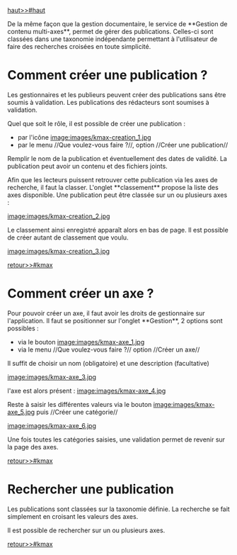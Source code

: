 ﻿[[haut>>#haut]]

De la même façon que la gestion documentaire, le service de **Gestion de contenu multi-axes**, permet de gérer des publications. 
Celles-ci sont classées dans une taxonomie indépendante permettant à l'utilisateur de faire des recherches croisées en toute simplicité.

= Comment créer une publication ? =

Les gestionnaires et les publieurs peuvent créer des publications sans être soumis à validation.
Les publications des rédacteurs sont soumises à validation.

Quel que soit le rôle, il est possible de créer une publication :
* par l'icône [[image:images/kmax-creation_1.jpg]]
* par le menu //Que voulez-vous faire ?//, option //Créer une publication//

Remplir le nom de la publication et éventuellement des dates de validité.
La publication peut avoir un contenu et des fichiers joints.

Afin que les lecteurs puissent retrouver cette publication via les axes de recherche, il faut la classer. 
L'onglet **classement** propose la liste des axes disponible.
Une publication peut être classée sur un ou plusieurs axes : 

[[image:images/kmax-creation_2.jpg]]

Le classement ainsi enregistré apparaît alors en bas de page.
Il est possible de créer autant de classement que voulu.

[[image:images/kmax-creation_3.jpg]]

[[retour>>#kmax]]

= Comment créer un axe ? =

Pour pouvoir créer un axe, il faut avoir les droits de gestionnaire sur l'application. Il faut se positionner sur l'onglet **Gestion**, 2 options sont possibles :
* via le bouton [[image:images/kmax-axe_1.jpg]]
* via le menu //Que voulez-vous faire ?// option //Créer un axe//

Il suffit de choisir un nom (obligatoire) et une description (facultative)

[[image:images/kmax-axe_3.jpg]]

l'axe est alors présent : [[image:images/kmax-axe_4.jpg]]

Reste à saisir les différentes valeurs via le bouton [[image:images/kmax-axe_5.jpg]] puis //Créer une catégorie//

[[image:images/kmax-axe_6.jpg]]

Une fois toutes les catégories saisies, une validation permet de revenir sur la page des axes.

[[retour>>#kmax]]

= Rechercher une publication =

Les publications sont classées sur la taxonomie définie.
La recherche se fait simplement en croisant les valeurs des axes.

Il est possible de rechercher sur un ou plusieurs axes.

[[retour>>#kmax]]


